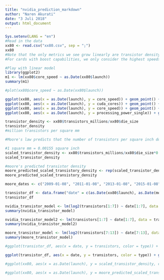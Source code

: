 ```yaml
---
title: "nvidia_prediction_markdown"
author: "Naren Akurati"
date: "3 Juli 2018"
output: html_document
---
```


```r
Sys.setenv(LANG = "en")
#Read in the data
xx80 <- read.csv("xx80.csv", sep = ";")
xx80
#Note that the only metrics we see grow linearly are transistor density, cuda core count, core speed, and processing power
#For cards with boost capabilities, we only consider the highest speeds, as performance benchmarks always bring out these speeds in the cards

#Play with linear model
library(ggplot2)
m1 <- lm(xx80$core_speed ~ as.Date(xx80$launch))
summary(m1)

#plot(xx80$core_speed ~ as.Date(xx80$launch))

ggplot(xx80, aes(x = as.Date(launch), y = core_speed)) + geom_point() + geom_smooth(method=lm, se=FALSE)
ggplot(xx80, aes(x = as.Date(launch), y = cuda_cores)) + geom_point() + geom_smooth(method=lm, se=FALSE)
ggplot(xx80, aes(x = as.Date(launch), y = core_speed)) + geom_point() + geom_smooth(method=lm, se=FALSE)
ggplot(xx80, aes(x = as.Date(launch), y = processing_power_single)) + geom_point() + geom_smooth(method=lm, se=FALSE)

transistor_density <- xx80$transistors_millions/xx80$die_size
transistor_density
#million transistors per square mm

#Moore's law predicts that the number of transistors per square inch doubles each year

#1 square mm = 0.00155 square inch
scaled_transistor_density <- xx80$transistors_millions/xx80$die_size*0.00155
scaled_transistor_density

#moore's predicted transistor density
moore_predicted_scaled_transistory_density <- rep(scaled_transistor_density[1], 7) * c(1,2,4,8,16,32,64)
moore_predicted_scaled_transistory_density

moore_dates <- c("2009-01-08", "2011-01-08", "2013-01-08", "2015-01-08", "2017-01-08", "2019-01-08", "2021-01-08")

transistor_df <- data.frame("date" = c(as.Date(xx80$launch), as.Date(moore_dates)), "transistors" = c(scaled_transistor_density, moore_predicted_scaled_transistory_density), "type" = c(rep("real", 7), rep("moore", 7))) 
transistor_df

nvidia_transistor_model <- lm(log2(transistors[1:7]) ~ date[1:7], data = transistor_df)
summary(nvidia_transistor_model)

nvidia_transistor_model2 <- lm(transistors[1:7] ~ date[1:7], data = transistor_df)
summary(nvidia_transistor_model2)

moore_transistor_model <- lm(log2(transistors[7:13]) ~ date[7:13], data = transistor_df)
summary(moore_transistor_model)

#ggplot(transistor_df, aes(x = date, y = transistors, color = type)) + geom_point() + geom_smooth(aes(color = type), method="nls", formula = y ~ x^2, se=FALSE) # + facet_wrap(~ type)

ggplot(transistor_df, aes(x = date, y = transistors, color = type)) + geom_point() + geom_smooth(se=FALSE)

#ggplot(xx80, aes(x = as.Date(launch), y = scaled_transistor_density, color = "red")) + geom_point() + geom_smooth(method=lm, se=FALSE)

#ggplot(xx80, aes(x = as.Date(launch), y = moore_predicted_scaled_transistory_density, color = "white")) + geom_point() + geom_smooth(method=lm, se=FALSE)

```
